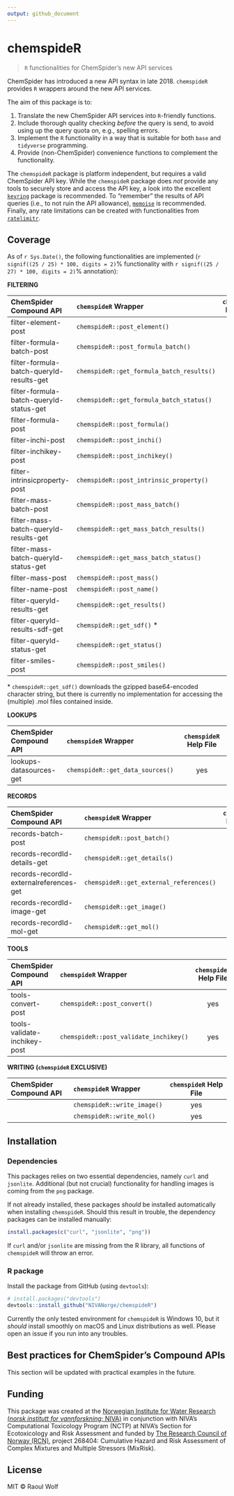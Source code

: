 ```yaml
---
output: github_document
---
```


<!-- README.md is generated from README.Rmd. Please edit that file -->

# chemspideR

> `R` functionalities for ChemSpider's new API services

ChemSpider has introduced a new API syntax in late 2018. `chemspideR` provides `R` wrappers around the new API services. 

The aim of this package is to:

1) Translate the new ChemSpider API services into `R`-friendly functions.
2) Include thorough quality checking *before* the query is send, to avoid using up the query quota on, e.g., spelling errors.
3) Implement the `R` functionality in a way that is suitable for both `base` and `tidyverse` programming.
4) Provide (non-ChemSpider) convenience functions to complement the functionality.

The `chemspideR` package is platform independent, but requires a valid ChemSpider API key. While the `chemspideR` package does *not* provide any tools to securely store and access the API key, a look into the excellent [`keyring`](https://github.com/r-lib/keyring) package is recommended. To "remember" the results of API queries (i.e., to not ruin the API allowance),  [`memoise`](https://github.com/r-lib/memoise) is recommended. Finally, any rate limitations can be created with functionalities from [`ratelimitr`](https://github.com/tarakc02/ratelimitr).

## Coverage

As of `r Sys.Date()`, the following functionalities are implemented (`r signif((25 / 25) * 100, digits = 2)`% functionality with `r signif((25 / 27) * 100, digits = 2)`% annotation):

**FILTERING**

| ChemSpider Compound API                  | `chemspideR` Wrapper                      | `chemspideR` Help File |
|:---------------------------------------- |:----------------------------------------- |:----------------------:|
| filter-element-post                      | `chemspideR::post_element()`              | yes                    |
| filter-formula-batch-post                | `chemspideR::post_formula_batch()`        | yes                    |
| filter-formula-batch-queryId-results-get | `chemspideR::get_formula_batch_results()` | yes                    |
| filter-formula-batch-queryId-status-get  | `chemspideR::get_formula_batch_status()`  | yes                    |
| filter-formula-post                      | `chemspideR::post_formula()`              | yes                    |
| filter-inchi-post                        | `chemspideR::post_inchi()`                | yes                    |
| filter-inchikey-post                     | `chemspideR::post_inchikey()`             | yes                    |
| filter-intrinsicproperty-post            | `chemspideR::post_intrinsic_property()`   | yes                    |
| filter-mass-batch-post                   | `chemspideR::post_mass_batch()`           | yes                    |
| filter-mass-batch-queryId-results-get    | `chemspideR::get_mass_batch_results()`    | yes                    |
| filter-mass-batch-queryId-status-get     | `chemspideR::get_mass_batch_status()`     | yes                    |
| filter-mass-post                         | `chemspideR::post_mass()`                 | yes                    |
| filter-name-post                         | `chemspideR::post_name()`                 | yes                    |
| filter-queryId-results-get               | `chemspideR::get_results()`               | yes                    |
| filter-queryId-results-sdf-get           | `chemspideR::get_sdf()` *                 |                        |
| filter-queryId-status-get                | `chemspideR::get_status()`                | yes                    |
| filter-smiles-post                       | `chemspideR::post_smiles()`               | yes                    |

\* `chemspideR::get_sdf()` downloads the gzipped base64-encoded character string, but there is currently no implementation for accessing the (multiple) .mol files contained inside.

**LOOKUPS**

| ChemSpider Compound API | `chemspideR` Wrapper             | `chemspideR` Help File |
|:----------------------- |:-------------------------------- |:----------------------:|
| lookups-datasources-get | `chemspideR::get_data_sources()` | yes                    |

**RECORDS**

| ChemSpider Compound API                 | `chemspideR` Wrapper                    | `chemspideR` Help File |
|:--------------------------------------- |:--------------------------------------- |:----------------------:|
| records-batch-post                      | `chemspideR::post_batch()`              | yes                    |
| records-recordId-details-get            | `chemspideR::get_details()`             | yes                    |
| records-recordId-externalreferences-get | `chemspideR::get_external_references()` | yes                    |
| records-recordId-image-get              | `chemspideR::get_image()`               | yes                    |
| records-recordId-mol-get                | `chemspideR::get_mol()`                 | yes                    |

**TOOLS**

| ChemSpider Compound API      | `chemspideR` Wrapper                   | `chemspideR` Help File |
|:---------------------------- |:-------------------------------------- |:----------------------:|
| tools-convert-post           | `chemspideR::post_convert()`           | yes                    |
| tools-validate-inchikey-post | `chemspideR::post_validate_inchikey()` | yes                    |

**WRITING (`chemspideR` EXCLUSIVE)**

| ChemSpider Compound API | `chemspideR` Wrapper        | `chemspideR` Help File |
|:----------------------- |:--------------------------- |:----------------------:|
|                         | `chemspideR::write_image()` | yes                    |
|                         | `chemspideR::write_mol()`   | yes                    |

## Installation

### Dependencies

This packages relies on two essential dependencies, namely `curl` and `jsonlite`. Additional (but not crucial) functionality for handling images is coming from the `png` package.

If not already installed, these packages *should* be installed automatically when installing `chemspideR`. Should this result in trouble, the dependency packages can be installed manually:

```r
install.packages(c("curl", "jsonlite", "png"))
```

If `curl` and/or `jsonlite` are missing from the R library, all functions of `chemspideR` will throw an error.

### R package

Install the package from GitHub (using `devtools`):

```r
# install.packages("devtools")
devtools::install_github("NIVANorge/chemspideR")
```

Currently the only tested environment for `chemspideR` is Windows 10, but it *should* install smoothly on macOS and Linux distributions as well. Please open an issue if you run into any troubles. 

## Best practices for ChemSpider's Compound APIs

This section will be updated with practical examples in the future.

## Funding

This package was created at the [Norwegian Institute for Water Research (*norsk institutt for vannforskning*; NIVA)](https://www.niva.no/en) in conjunction with NIVA's Computational Toxicology Program (NCTP) at NIVA's Section for Ecotoxicology and Risk Assessment and funded by [The Research Council of Norway (RCN)](https://www.forskningsradet.no/en/Home_page/1177315753906), project 268404: Cumulative Hazard and Risk Assessment of Complex Mixtures and Multiple Stressors (MixRisk).

## License

MIT © Raoul Wolf

